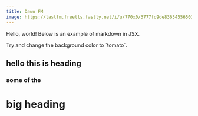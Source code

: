 ```yaml
---
title: Dawn FM
image: https://lastfm.freetls.fastly.net/i/u/770x0/3777fd9de8365455650363ce0edef488.jpg#3777fd9de8365455650363ce0edef488
---
```


Hello, world!
Below is an example of markdown in JSX.

<div style={{ padding: "1rem", backgroundColor: "gray" }}>
  Try and change the background color to `tomato`.
</div>

## hello this is heading

### some of the

# big heading
